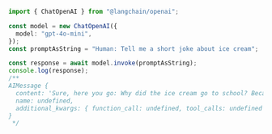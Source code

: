 ```typescript
import { ChatOpenAI } from "@langchain/openai";

const model = new ChatOpenAI({
  model: "gpt-4o-mini",
});
const promptAsString = "Human: Tell me a short joke about ice cream";

const response = await model.invoke(promptAsString);
console.log(response);
/**
AIMessage {
  content: 'Sure, here you go: Why did the ice cream go to school? Because it wanted to get a little "sundae" education!',
  name: undefined,
  additional_kwargs: { function_call: undefined, tool_calls: undefined }
}
 */
```